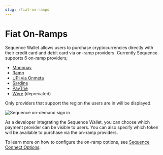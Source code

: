 ```yaml
---
slug: /fiat-on-ramps
---
```


# Fiat On-Ramps

Sequence Wallet allows users to purchase cryptocurrencies directly with their credit card and debit card via on-ramp providers. Currently Sequence supports 6 on-ramp providers;

- [Moonpay](https://www.moonpay.com/)
- [Ramp](https://ramp.network/)
- [UPI via Onmeta](https://onmeta.in/)
- [Sardine](https://www.sardine.ai/)
- [PayTrie](https://paytrie.com/)
- [Wyre](https://www.sendwyre.com/) (deprecated)

Only providers that support the region the users are in will be displayed.

![Sequence on-demand sign in](/img/fiat-providers.png)

As a developer integrating the Sequence Wallet, you can choose which payment provider can be visible to users. You can also specify which token will be available to purchase via the on-ramp providers.

To learn more on how to configure the on-ramp options, see [Sequence Connect Options](/solutions/wallets/universal-wallet/examples/connect-wallet#wallet-login-and-connect-options).

